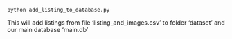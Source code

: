 ```
python add_listing_to_database.py
```
This will add listings from file 'listing_and_images.csv' to folder 'dataset' and 
our main database 'main.db'